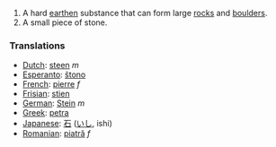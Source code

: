 #A hard [[earth]]en substance that can form large [[rock]]s and [[boulder]]s.
#A small piece of stone.

=== Translations ===
*[[Dutch]]: [[steen]] ''m''
*[[Esperanto]]: [[ŝtono]]
*[[French]]: [[pierre]] ''f''
*[[Frisian]]: [[stien]]
*[[German]]: [[Stein]] ''m''
*[[Greek]]: [[petra]]
*[[Japanese]]: [[石]] ([[いし]], ishi)
*[[Romanian]]: [[piatră]] ''f''